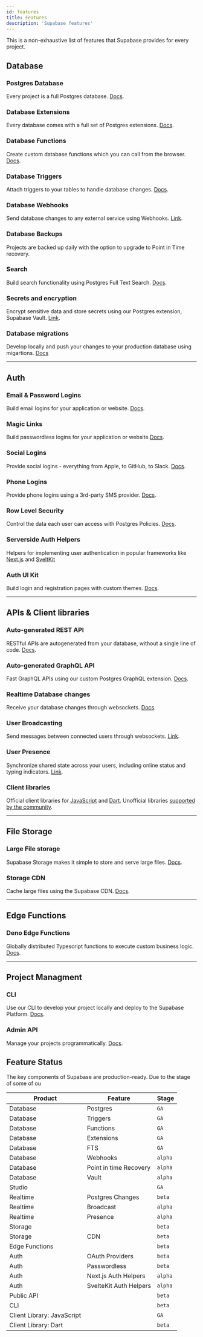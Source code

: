 ```yaml
---
id: features
title: Features
description: 'Supabase features'
---
```


This is a non-exhaustive list of features that Supabase provides for every project.

## Database

### Postgres Database

Every project is a full Postgres database. [Docs](/docs/guides/database).

### Database Extensions

Every database comes with a full set of Postgres extensions. [Docs](/docs/guides/database/extensions).

### Database Functions

Create custom database functions which you can call from the browser. [Docs](/docs/guides/database/functions).

### Database Triggers

Attach triggers to your tables to handle database changes. [Docs](/docs/guides/auth/managing-user-data#using-triggers).

### Database Webhooks

Send database changes to any external service using Webhooks. [Link](/blog/supabase-functions-updates#database-webhooks-alpha).

### Database Backups

Projects are backed up daily with the option to upgrade to Point in Time recovery.

### Search

Build search functionality using Postgres Full Text Search. [Docs](/docs/guides/database/full-text-search).

### Secrets and encryption

Encrypt sensitive data and store secrets using our Postgres extension, Supabase Vault. [Link](https://supabase.com/blog/supabase-vault).

### Database migrations

Develop locally and push your changes to your production database using migartions. [Docs](/docs/guides/cli/local-development#database-migrations)

---

## Auth

### Email & Password Logins

Build email logins for your application or website. [Docs](/docs/guides/auth/auth-email).

### Magic Links

Build passwordless logins for your application or website.[Docs](/guides/auth/auth-magic-link).

### Social Logins

Provide social logins - everything from Apple, to GitHub, to Slack. [Docs](/docs/guides/auth/auth-apple).

### Phone Logins

Provide phone logins using a 3rd-party SMS provider. [Docs](/docs/guides/auth/auth-twilio).

### Row Level Security

Control the data each user can access with Postgres Policies. [Docs](/docs/guides/auth/row-level-security).

### Serverside Auth Helpers

Helpers for implementing user authentication in popular frameworks like [Next.js](/docs/guides/auth/auth-helpers/next-js) and [SveltKit](/docs/guides/auth/auth-helpers/sveltekit)

### Auth UI Kit

Build login and registration pages with custom themes. [Docs](/docs/guides/auth/auth-helpers/auth-ui).

---

## APIs & Client libraries

### Auto-generated REST API

RESTful APIs are autogenerated from your database, without a single line of code. [Docs](/docs/guides/api#rest-api-overview).

### Auto-generated GraphQL API

Fast GraphQL APIs using our custom Postgres GraphQL extension. [Docs](/docs/guides/api#graphql-api-overview).

### Realtime Database changes

Receive your database changes through websockets. [Docs](/docs/guides/realtime/postgres-changes).

### User Broadcasting

Send messages between connected users through websockets. [Link](/docs/guides/realtime/broadcast).

### User Presence

Synchronize shared state across your users, including online status and typing indicators. [Link](/docs/guides/realtime/presence).

### Client libraries

Official client libraries for [JavaScript](/docs/reference/javascript/) and [Dart](/docs/reference/dart).
Unofficial libraries [supported by the community](https://github.com/supabase-community#client-libraries).

---

## File Storage

### Large File storage

Supabase Storage makes it simple to store and serve large files. [Docs](/docs/guides/storage).

### Storage CDN

Cache large files using the Supabase CDN. [Docs](/docs/guides/storage-cdn).

---

## Edge Functions

### Deno Edge Functions

Globally distributed Typescript functions to execute custom business logic. [Docs](/docs/guides/functions).

---

## Project Managment

### CLI

Use our CLI to develop your project locally and deploy to the Supabase Platform. [Docs](/docs/reference/cli).

### Admin API

Manage your projects programmatically. [Docs](/docs/reference/api).

## Feature Status

The key components of Supabase are production-ready. Due to the stage of some of ou

| Product                    | Feature                | Stage   |
| -------------------------- | ---------------------- | ------- |
| Database                   | Postgres               | `GA`    |
| Database                   | Triggers               | `GA`    |
| Database                   | Functions              | `GA`    |
| Database                   | Extensions             | `GA`    |
| Database                   | FTS                    | `GA`    |
| Database                   | Webhooks               | `alpha` |
| Database                   | Point in time Recovery | `alpha` |
| Database                   | Vault                  | `alpha` |
| Studio                     |                        | `GA`    |
| Realtime                   | Postgres Changes       | `beta`  |
| Realtime                   | Broadcast              | `alpha` |
| Realtime                   | Presence               | `alpha` |
| Storage                    |                        | `beta`  |
| Storage                    | CDN                    | `beta`  |
| Edge Functions             |                        | `beta`  |
| Auth                       | OAuth Providers        | `beta`  |
| Auth                       | Passwordless           | `beta`  |
| Auth                       | Next.js Auth Helpers   | `alpha` |
| Auth                       | SvelteKit Auth Helpers | `alpha` |
| Public API                 |                        | `beta`  |
| CLI                        |                        | `beta`  |
| Client Library: JavaScript |                        | `GA`    |
| Client Library: Dart       |                        | `beta`  |
